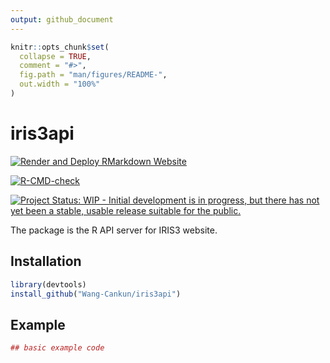 ```yaml
---
output: github_document
---
```


<!-- README.md is generated from README.Rmd. Please edit that file -->

```r
knitr::opts_chunk$set(
  collapse = TRUE,
  comment = "#>",
  fig.path = "man/figures/README-",
  out.width = "100%"
)
```
# iris3api

<!-- badges: start -->
[![Render and Deploy RMarkdown Website](https://github.com/Wang-Cankun/iris3api/actions/workflows/main.yml/badge.svg)](https://github.com/Wang-Cankun/iris3api/actions/workflows/main.yml)

[![R-CMD-check](https://github.com/Wang-Cankun/iris3api/workflows/R-CMD-check/badge.svg)](https://github.com/Wang-Cankun/iris3api/actions)

[![Project Status: WIP - Initial development is in progress, but there has not yet been a stable, usable release suitable for the public.](https://www.repostatus.org/badges/latest/wip.svg)](https://www.repostatus.org/#wip)


<!-- badges: end -->

The package is the R API server for IRIS3 website.

## Installation

```r
library(devtools)
install_github("Wang-Cankun/iris3api")

```
## Example


```r
## basic example code
```
